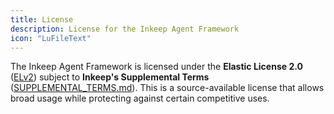 ```yaml
---
title: License
description: License for the Inkeep Agent Framework
icon: "LuFileText"
---
```


The Inkeep Agent Framework is licensed under the **Elastic License 2.0** ([ELv2](https://www.elastic.co/licensing/elastic-license)) subject to **Inkeep's Supplemental Terms** ([SUPPLEMENTAL_TERMS.md](https://github.com/inkeep/agents/blob/main/SUPPLEMENTAL_TERMS.md)). This is a source-available license that allows broad usage while protecting against certain competitive uses.

